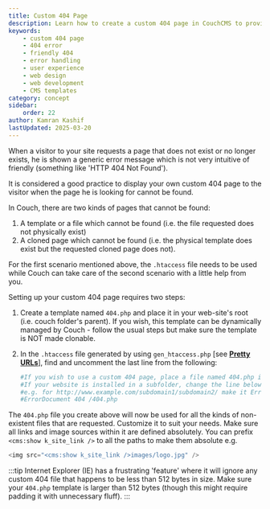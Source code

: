 ```yaml
---
title: Custom 404 Page
description: Learn how to create a custom 404 page in CouchCMS to provide a user-friendly error message when a requested page is not found.
keywords:
    - custom 404 page
    - 404 error
    - friendly 404
    - error handling
    - user experience
    - web design
    - web development
    - CMS templates
category: concept
sidebar:
    order: 22
author: Kamran Kashif
lastUpdated: 2025-03-20
---
```



When a visitor to your site requests a page that does not exist or no longer exists, he is shown a generic error message which is not very intuitive of friendly (something like 'HTTP 404 Not Found').

It is considered a good practice to display your own custom 404 page to the visitor when the page he is looking for cannot be found.

In Couch, there are two kinds of pages that cannot be found:

<Steps>

1. A template or a file which cannot be found (i.e. the file requested does not physically exist)
2. A cloned page which cannot be found (i.e. the physical template does exist but the requested cloned page does not).

</Steps>

For the first scenario mentioned above, the `.htaccess` file needs to be used while Couch can take care of the second scenario with a little help from you.

Setting up your custom 404 page requires two steps:

<Steps>

1. Create a template named `404.php` and place it in your web-site's root (i.e. couch folder's parent). If you wish, this template can be dynamically managed by Couch - follow the usual steps but make sure the template is NOT made clonable.
2. In the `.htaccess` file generated by using `gen_htaccess.php` [see [**Pretty URLs**](../pretty-urls/)], find and uncomment the last line from the following:

    ```apache title=".htaccess"
    #If you wish to use a custom 404 page, place a file named 404.php in your website's root and uncomment the line below.
    #If your website is installed in a subfolder, change the line below to reflect the path to the subfolder.
    #e.g. for http://www.example.com/subdomain1/subdomain2/ make it ErrorDocument 404 /subdomain1/subdomain2/404.php
    #ErrorDocument 404 /404.php
    ```

</Steps>

The `404.php` file you create above will now be used for all the kinds of non-existent files that are requested.
Customize it to suit your needs. Make sure all links and image sources within it are defined absolutely. You can prefix `<cms:show k_site_link />` to all the paths to make them absolute e.g.

```php title="404.php"
<img src="<cms:show k_site_link />images/logo.jpg" />
```

:::tip
Internet Explorer (IE) has a frustrating 'feature' where it will ignore any custom 404 file that happens to be less than 512 bytes in size. Make sure your `404.php` template is larger than 512 bytes (though this might require padding it with unnecessary fluff).
:::
